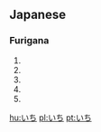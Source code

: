 == Japanese ==
===Furigana===
{{furigana|ichi}}
# {{japdef|一|[[one]], [[1]]}}
# {{japdef|市|[[city]] / [[town]],  [[market]] / [[fair]], [[trade]]}}
# {{japdef|壱|[[number]] [[one]]}}
# {{japdef|位置|[[place]], [[position]], [[location]], [[situation]]}}
# {{japdef|位地|[[place]], [[position]], [[location]], [[situation]]}}

[[hu:いち]]
[[pl:いち]]
[[pt:いち]]